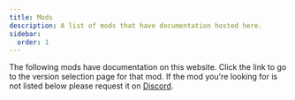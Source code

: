 ```yaml
---
title: Mods
description: A list of mods that have documentation hosted here.
sidebar:
  order: 1
---
```


The following mods have documentation on this website. Click the link to go to the version selection page for that mod.
If the mod you're looking for is not listed below please request it on [Discord](https://discord.darkhax.net).

<CardGrid>
    <ModCard projectId={280510} ref="/mods/attributefix"/>
    <ModCard projectId={228525} ref="/mods/bookshelf"/>
    <ModCard projectId={250419} ref="/mods/enchantment-descriptions"/>
</CardGrid>